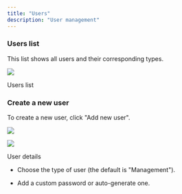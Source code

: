 ```yaml
---
title: "Users"
description: "User management"
---
```


### Users list

This list shows all users and their corresponding types.

![](/images/Screenshot%202022-12-11%20at%2016.44.28.png)

Users list

### Create a new user

To create a new user, click "Add new user".

![](/images/Screen%20Shot%202022-04-27%20at%2019.26.05.png)


![](/images/Screen%20Shot%202022-04-27%20at%2019.32.49.png)

User details

* Choose the type of user (the default is "Management").

* Add a custom password or auto-generate one.

